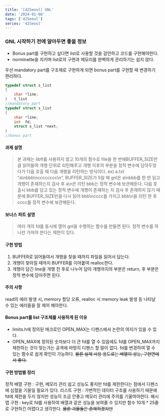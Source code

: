 ```yaml
---
title: '[42Seoul] GNL'
date: '2024-01-08'
tags: ['42Seoul']
series: '42Seoul'
---
```


### GNL 시작하기 전에 알아두면 좋을 정보

-   Bonus part를 구현하고 싶다면 list로 사용할 것을 감안하고 코드를 구현해야한다.
-   norminette을 지키며 list로의 구현과 메모리를 완벽하게 관리하기는 쉽지 않다.

우선 mandatory part를 구조체로 구현하게 되면 bonus part를 구현할 때 변경하기 편리하다.

```c
typedef struct s_list
{
	char *line;
}	t_list
//mandatory part
typedef struct s_list
{
	char *line;
    int	 fd;
    struct s_list *next;
}
//bonus part
```

#### 과제 설명

> 본 과제는 libft를 사용하지 않고 10개의 함수로 file을 한 번에BUFFER_SIZE만큼 읽어들여 개행 단위로 리턴해주고 개행 이후의 부분을 정적 변수에 담아두었다가 다음 호출 때 다음 개행을 리턴하는 방식이다.
> ex) a.txt "a\nbbb\ncccccccc\n", BUFFER_SIZE가 5일 때
> gnl은 a\nbbb를 한 번 읽고 개행이 존재하는지 검사 후
> a\n은 리턴 bbb는 정적 변수에 보관해둔다.
> 다음 호출시 bbb를 담고 있는 정적 변수에 개행이 존재하는 지 검사 후 존재하지 않기 때문에 BUFFER_SIZE만큼 다시 읽어 bbb\ncccc를
> 가지고 bbb\n을 리턴 한 후 cccc를 정적 변수에 보관해둔다.

#### 보너스 파트 설명

> 여러 개의 fd를 동시에 열어 gnl을 수행하는 함수를 만들면 된다.
> 정적 변수를 하나만 가져야 한다는 제한이 있다.

#### 구현 방법

1. BUFFER로 읽어들여서 개행을 찾을 때까지 파일을 읽어서 담는다.
2. 개행이 찾아질 때까지 BUFFER를 이어붙여 realloc한다.
3. 개행이 담긴 line을 개행 전 후로 나누어 담아 개행까지의 부분은 return, 후 부분은 정적 변수에 담아주면 된다.

#### 주의 사항

read의 에러 발생 시, memory 할당 오류, realloc 시 memory leak 발생 등 나타날 수 있는 에러들을 잘 제어 해야한다.

#### Bonus part를 list 구조체를 사용하게 된 이유

-   limits.h에 정의된 매크로인 OPEN_MAX는 디펜스에서 논란의 여지가 있을 수 있다.
-   OPEN_MAX에 정의된 숫자보다 더 큰 fd를 열 수 있음에도 fd를 OPEN_MAX까지 제한하는 것이 맞는가는 공격에 마땅히 디펜스 할 말이 없다. fd를 변경하여 열 수 있는 함수로 쉽게 확인이 가능하다.
    ~~물론 실제 사용 용도로는 배열이 성능, 구현면에서 좋다.~~

#### 구현 방법별 정리

정적 배열 구현 : 구현, 메모리 관리 쉽고 성능도 좋지만 fd를 제한한다는 점에서 디펜스에 심혈을 기울일 필요가 있다.
리스트 구현 : 가변적인 데이터 구조를 사용하기 때문에 fd에 제한을 두지 않지만 성능이 조금 안좋고 메모리 관리에 주의를 기울여야한다.
해시맵 구현 : key로 fd를 사용하여 배열과 같은 성능을 보여줄 수 있지만 함수 10개 \* 25줄로 구현하긴 어렵다고 생각한다.
~~물론 괴물들은 존재하겠지만~~
